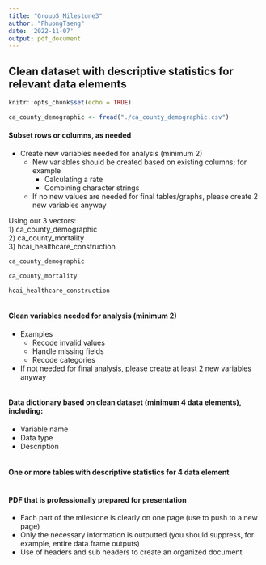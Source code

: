 ```yaml
---
title: "GroupS_Milestone3"
author: "PhuongTseng"
date: '2022-11-07'
output: pdf_document
---
```



## Clean dataset with descriptive statistics for relevant data elements

```r
knitr::opts_chunk$set(echo = TRUE)

ca_county_demographic <- fread("./ca_county_demographic.csv")


```

#### Subset rows or columns, as needed
- Create new variables needed for analysis (minimum 2)
  - New variables should be created based on existing columns; for example
    - Calculating a rate
    - Combining character strings
  - If no new values are needed for final tables/graphs, please create 2 new variables anyway
  
Using our 3 vectors:  
1) ca_county_demographic  
2) ca_county_mortality  
3) hcai_healthcare_construction  
  
```r

ca_county_demographic

ca_county_mortality

hcai_healthcare_construction



```

#### Clean variables needed for analysis (minimum 2)
  - Examples
    - Recode invalid values
    - Handle missing fields
    - Recode categories
  - If not needed for final analysis, please create at least 2 new variables anyway
  
```r


```

#### Data dictionary based on clean dataset (minimum 4 data elements), including:
  - Variable name
  - Data type
  - Description
  
```r


```

#### One or more tables with descriptive statistics for 4 data element
```r


```

#### PDF that is professionally prepared for presentation
  - Each part of the milestone is clearly on one page (use \newpage to push to a new page)
  - Only the necessary information is outputted (you should suppress, for example, entire data frame outputs)
  - Use of headers and sub headers to create an organized document

```r


```

